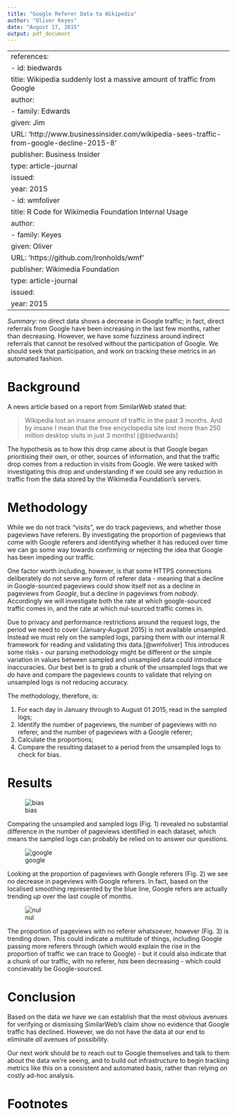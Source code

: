 ```yaml
---
title: "Google Referer Data to Wikipedia"
author: "Oliver Keyes"
date: "August 17, 2015"
output: pdf_document
---
```


---
references:
- id: biedwards
  title: Wikipedia suddenly lost a massive amount of traffic from Google
  author:
  - family: Edwards
    given: Jim
  URL: 'http://www.businessinsider.com/wikipedia-sees-traffic-from-google-decline-2015-8'
  publisher: Business Insider
  type: article-journal
  issued:
    year: 2015
- id: wmfoliver
  title: R Code for Wikimedia Foundation Internal Usage
  author:
  - family: Keyes
    given: Oliver
  URL: 'https://github.com/Ironholds/wmf'
  publisher: Wikimedia Foundation
  type: article-journal
  issued:
    year: 2015
---

*Summary:* no direct data shows a decrease in Google traffic; in fact, direct referrals from Google have been increasing in the last
few months, rather than decreasing. However, we have some fuzziness around indirect referrals that cannot be resolved without the participation of Google. We should seek that participation, and work on tracking these metrics in an automated fashion.

# Background

A news article based on a report from SimilarWeb stated that:

> Wikipedia lost an insane amount of traffic in the past 3 months. And by insane I mean that the free encyclopedia site lost more than 250 million desktop visits in just 3 months! [@biedwards]

The hypothesis as to how this drop came about is that Google began prioritising their own, or other, sources of information, and that the traffic drop comes from a reduction in visits from Google. We were tasked with investigating this drop and understanding if we could see any reduction in traffic from the data stored by the Wikimedia Foundation's servers.

# Methodology

While we do not track "visits", we do track pageviews, and whether those pageviews have referers. By investigating the proportion of pageviews that come with Google referers and identifying whether it has reduced over time we can go some way towards confirming or rejecting the idea that Google has been impeding our traffic.

One factor worth including, however, is that some HTTPS connections deliberately do not serve any form of referer data - meaning that a decline in Google-sourced pageviews could show itself not as a decline in pageviews from *Google*, but a decline in pageviews from *nobody*. Accordingly we will investigate both the rate at which google-sourced traffic comes in, and the rate at which nul-sourced traffic comes in.

Due to privacy and performance restrictions around the request logs, the period we need to cover (January-August 2015) is not available unsampled. Instead we must rely on the sampled logs, parsing them with our internal R framework for reading and validating this data.[@wmfoliver] This introduces some risks - our parsing methodology might be different or the simple variation in values between
sampled and unsampled data could introduce inaccuracies. Our best bet is to grab a chunk of the unsampled logs that we *do* have and
compare the pageviews counts to validate that relying on unsampled logs is not reducing accuracy.


The methodology, therefore, is:

1. For each day in January through to August 01 2015, read in the sampled logs;
2. Identify the number of pageviews, the number of pageviews with no referer, and the number of pageviews with a Google referer;
3. Calculate the proportions;
4. Compare the resulting dataset to a period from the unsampled logs to check for bias.

# Results

![bias](sample_testing.png)

Comparing the unsampled and sampled logs (Fig. 1) revealed no substantial difference in the number of pageviews identified in each
dataset, which means the sampled logs can probably be relied on to answer our questions.

![google](google_proportions.png)

Looking at the proportion of pageviews with Google referers (Fig. 2) we see no decrease in pageviews with Google referers. In fact,
based on the localised smoothing represented by the blue line, Google refers are actually trending *up* over the last couple of months.

![nul](nul_proportions.png)

The proportion of pageviews with no referer whatsoever, however (Fig. 3) is trending down. This could indicate a multitude of things, including Google passing more referers through (which would explain the rise in the proportion of traffic we can trace to Google) - but it could also indicate that a chunk of our traffic, with no referer, *has* been decreasing - which could concievably be Google-sourced.

# Conclusion

Based on the data we have we can establish that the most obvious avenues for verifying or dismissing SimilarWeb's claim show no evidence that Google traffic has declined. However, we do not have the data at our end to eliminate *all* avenues of possibility.

Our next work should be to reach out to Google themselves and talk to them about the data we're seeing, and to build out infrastructure
to begin tracking metrics like this on a consistent and automated basis, rather than relying on costly ad-hoc analysis.

# Footnotes

